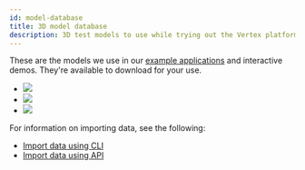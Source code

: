 ```yaml
---
id: model-database
title: 3D model database
description: 3D test models to use while trying out the Vertex platform.
---
```


These are the models we use in our [example applications](/examples) and interactive demos. They're available to download for your use.

<ul
  style={{ display: 'inline-flex', listStyle: 'none', margin: 0, padding: 0 }}
>
  <li>
    <a href="https://vertex-public-binaries.s3-us-west-2.amazonaws.com/super-car.jt">
      <img src="/img/examples/super-car-w_icon.png" />
    </a>
  </li>
  <li>
    <a href="https://vertex-public-binaries.s3-us-west-2.amazonaws.com/vertex-valve.jt">
      <img src="/img/examples/vertex-valve-w_icon.png" />
    </a>
  </li>
  <li>
    <a href="https://vertex-public-binaries.s3-us-west-2.amazonaws.com/wind-turbine.jt">
      <img src="/img/examples/wind-turbine-w_icon.png" />
    </a>
  </li>
</ul>

For information on importing data, see the following:

- [Import data using CLI](./import-data.mdx)
- [Import data using API](./import-data-with-api.mdx)
